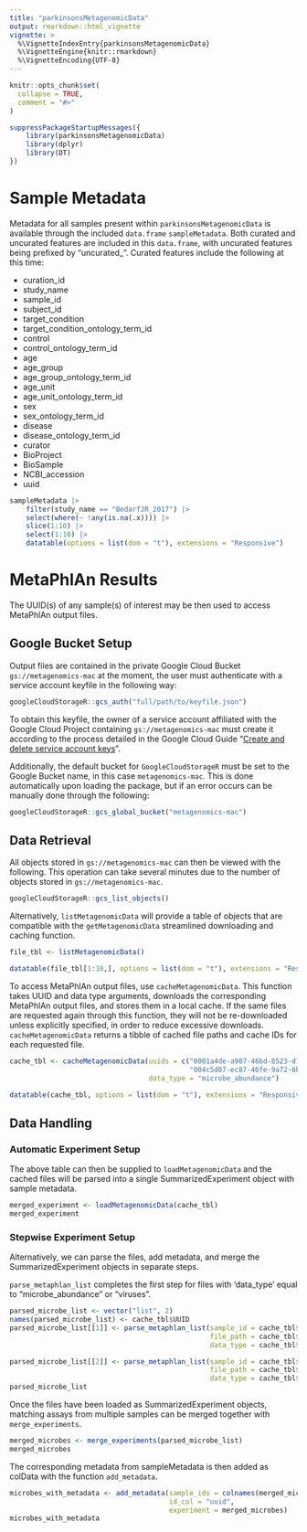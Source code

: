 ```yaml
---
title: "parkinsonsMetagenomicData"
output: rmarkdown::html_vignette
vignette: >
  %\VignetteIndexEntry{parkinsonsMetagenomicData}
  %\VignetteEngine{knitr::rmarkdown}
  %\VignetteEncoding{UTF-8}
---
```


```r
knitr::opts_chunk$set(
  collapse = TRUE,
  comment = "#>"
)
```

```r
suppressPackageStartupMessages({
    library(parkinsonsMetagenomicData)
    library(dplyr)
    library(DT)
})
```

# Sample Metadata

Metadata for all samples present within `parkinsonsMetagenomicData` is available
through the included `data.frame` `sampleMetadata`. Both curated and uncurated
features are included in this `data.frame`, with uncurated features being
prefixed by "uncurated_". Curated features include the following at this time:

 * curation_id
 * study_name
 * sample_id
 * subject_id
 * target_condition
 * target_condition_ontology_term_id
 * control
 * control_ontology_term_id
 * age
 * age_group
 * age_group_ontology_term_id
 * age_unit
 * age_unit_ontology_term_id
 * sex
 * sex_ontology_term_id
 * disease
 * disease_ontology_term_id
 * curator
 * BioProject
 * BioSample
 * NCBI_accession
 * uuid

```r
sampleMetadata |>
    filter(study_name == "BedarfJR_2017") |>
    select(where(~ !any(is.na(.x)))) |>
    slice(1:10) |>
    select(1:10) |>
    datatable(options = list(dom = "t"), extensions = "Responsive")
```

# MetaPhlAn Results

The UUID(s) of any sample(s) of interest may be then used to access MetaPhlAn
output files.

## Google Bucket Setup

Output files are contained in the private Google Cloud Bucket
`gs://metagenomics-mac` at the moment, the user must authenticate with a service
account keyfile in the following way:

```r
googleCloudStorageR::gcs_auth("full/path/to/keyfile.json")
```

To obtain this keyfile, the owner of a service account affiliated with the
Google Cloud Project containing `gs://metagenomics-mac` must create it
according to the process detailed in the Google Cloud Guide
"[Create and delete service account keys](https://cloud.google.com/iam/docs/keys-create-delete)".

Additionally, the default bucket for `GoogleCloudStorageR` must be set to the
Google Bucket name, in this case `metagenomics-mac`. This is done automatically
upon loading the package, but if an error occurs can be manually done through
the following:

```r
googleCloudStorageR::gcs_global_bucket("metagenomics-mac")
```

## Data Retrieval

All objects stored in `gs://metagenomics-mac` can then be viewed with the
following. This operation can take several minutes due to the number of objects
stored in `gs://metagenomics-mac`.

```r
googleCloudStorageR::gcs_list_objects()
```

Alternatively, `listMetagenomicData` will provide a table of objects that are compatible
with the `getMetagenomicData` streamlined downloading and caching function.

```r
file_tbl <- listMetagenomicData()
```

```r
datatable(file_tbl[1:10,], options = list(dom = "t"), extensions = "Responsive")
```

To access MetaPhlAn output files, use `cacheMetagenomicData`. This function
takes UUID and data type arguments, downloads the corresponding MetaPhlAn output
files, and stores them in a local cache. If the same files are requested again
through this function, they will not be re-downloaded unless explicitly
specified, in order to reduce excessive downloads. `cacheMetagenomicData`
returns a tibble of cached file paths and cache IDs for each requested file.

```r
cache_tbl <- cacheMetagenomicData(uuids = c("0001a4de-a907-46bd-8523-d7bfc1cdb544",
                                            "004c5d07-ec87-40fe-9a72-6b23d6ec584e"),
                                  data_type = "microbe_abundance")
```

```r
datatable(cache_tbl, options = list(dom = "t"), extensions = "Responsive")
```

## Data Handling

### Automatic Experiment Setup

The above table can then be supplied to `loadMetagenomicData` and the cached
files will be parsed into a single SummarizedExperiment object with sample
metadata.

```r
merged_experiment <- loadMetagenomicData(cache_tbl)
merged_experiment
```

### Stepwise Experiment Setup

Alternatively, we can parse the files, add metadata, and merge the
SummarizedExperiment objects in separate steps.

`parse_metaphlan_list` completes the first step for files with
'data_type' equal to "microbe_abundance" or "viruses".

```r
parsed_microbe_list <- vector("list", 2)
names(parsed_microbe_list) <- cache_tbl$UUID
parsed_microbe_list[[1]] <- parse_metaphlan_list(sample_id = cache_tbl$UUID[1],
                                                 file_path = cache_tbl$cache_path[1],
                                                 data_type = cache_tbl$data_type[1])

parsed_microbe_list[[2]] <- parse_metaphlan_list(sample_id = cache_tbl$UUID[2],
                                                 file_path = cache_tbl$cache_path[2],
                                                 data_type = cache_tbl$data_type[2])
parsed_microbe_list
```

Once the files have been loaded as SummarizedExperiment objects, matching assays
from multiple samples can be merged together with `merge_experiments`.

```r
merged_microbes <- merge_experiments(parsed_microbe_list)
merged_microbes
```

The corresponding metadata from sampleMetadata is then added as colData with
the function `add_metadata`.

```r
microbes_with_metadata <- add_metadata(sample_ids = colnames(merged_microbes),
                                       id_col = "uuid",
                                       experiment = merged_microbes)
microbes_with_metadata
```
